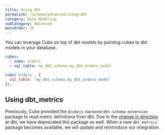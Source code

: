 ```yaml
---
title: Using dbt
permalink: /schema/advanced/using-dbt
category: Data Modeling
subCategory: Advanced
menuOrder: 35
---
```


You can leverage Cube on top of dbt models by pointing cubes to dbt models in your database.

<CodeTabs>

```yaml
cubes:
  - name: orders
  - sql_table: my_dbt_schema.my_dbt_orders_model
```

```javascript
cube(`orders`, {
  sql_table: `my_dbt_schema.my_dbt_orders_model`
});
```

</CodeTabs>

## Using dbt_metrics

<WarningBox>

Previously, Cube provided the `@cubejs-backend/dbt-schema-extension` package to read metric definitions from dbt.
Due to the [change in direction][dbt-deprecation] at dbt, we have deprecated this package as well.
When a new `dbt_metrics` package becomes available, we will update and reintroduce our integration.

</WarningBox>

[dbt-deprecation]: https://docs.getdbt.com/blog/deprecating-dbt-metrics